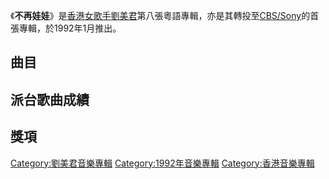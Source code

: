 {{Album infobox | <!-- See Wikipedia:WikiProject_Albums -->
| Name        = 不再娃娃
| Type        = [[專輯|專輯]]
| Artist      = [[劉美君|劉美君]]
| Cover       = 
| Released    = 1992年1月
| Recorded    = 1991年10月
| Genre       = 粵語
| Length      = 
| Label       = [[索尼音樂娛樂香港|CBS/Sony]]
| Last album  = [[Best_of_Prudence|Best of Prudence]]<br>（1992年）
| This album  = '''不再娃娃'''<br>（1992年1月）
| Next album  = [[秋心|秋心]]<br>（1992年12月）
}}

《'''不再娃娃'''》是[[香港|香港]][[女歌手|女歌手]][[劉美君|劉美君]]第八張粵語專輯，亦是其轉投至[[索尼音樂娛樂香港|CBS/Sony]]的首張專輯，於1992年1月推出。

==曲目==
{{tracklist
| headline = 
| total_length = 
| all_lyrics = [[周禮茂|周禮茂]]
| all_producer = [[劉美君|劉美君]]
| all_note = except

| title1 = 各自各...精彩
| music1 = [[唐奕聰|唐奕聰]]
| lyrics1 = 
| arranger1 = 唐奕聰
| longnote1 = 
| length1 = 5:15

| title2 = 小驚大怪
| music2 = [[黃尚偉|黃尚偉]]
| lyrics2 = 
| arranger2 = 黃尚偉
| longnote2 = 
| length2 = 4:17

| title3 = Touch Me•Feel Me
| music3 = [[劉美君|劉美君]]
| lyrics3 = 
| arranger3 = [[雷有暉|雷有暉]]、[[鄧建明|鄧建明]]
| longnote3 = 
| length3 = 4:43

| title4 = 思潮
| music4 = [[杜自持|杜自持]]
| lyrics4 = [[林振強|林振強]]
| arranger4 = 杜自持
| longnote4 = 
| length4 = 4:21

| title5 = 不着地的飛鳥
| music5 = [[盧東尼|盧東尼]]
| lyrics5 = 
| arranger5 = 盧東尼
| longnote5 = 
| length5 = 4:39

| title6 = China Girl
| music6 = 唐奕聰
| lyrics6 = 
| arranger6 = 唐奕聰
| longnote6 = 
| length6 = 4:38

| title7 = 娃娃歲月
| music7 = [[Dick_Lee|Dick Lee]]
| lyrics7 = 
| arranger7 = [[趙增熹|趙增熹]]
| longnote7 = 
| length7 = 4:21

| title8 = 死心塌地
| music8 = 黃尚偉
| lyrics8 = 
| arranger8 = 黃尚偉
| longnote8 = 
| length8 = 5:14

| title9 = 釋放
| music9 = 雷有暉
| lyrics9 = 劉美君
| arranger9 = 雷有暉
| longnote9 = 
| length9 = 4:31

| title10 = Wooh!
| music10 = Dick Lee
| lyrics10 = 
| arranger10 = [[梁偉基|梁偉基]]
| longnote10 = 
| length10 = 3:35
}}

== 派台歌曲成績 ==


== 獎項 ==


[[Category:劉美君音樂專輯|Category:劉美君音樂專輯]]
[[Category:1992年音樂專輯|Category:1992年音樂專輯]]
[[Category:香港音樂專輯|Category:香港音樂專輯]]